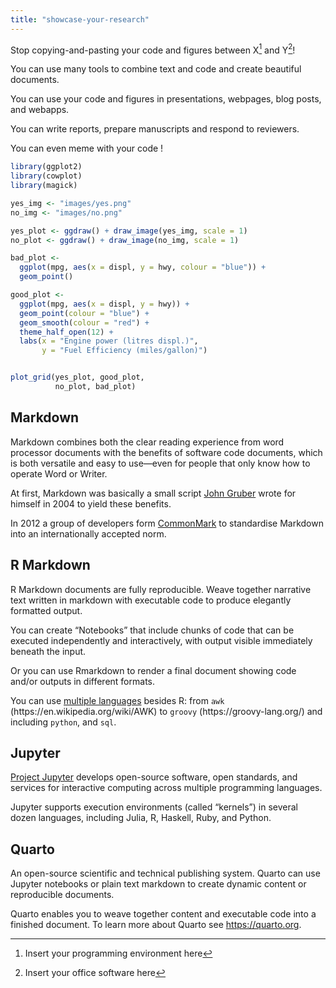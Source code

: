 ```yaml
---
title: "showcase-your-research"
---
```


Stop copying-and-pasting your code and figures between X^[Insert your programming environment here] and Y^[Insert your office software here]!

You can use many tools to combine text and code and create beautiful documents.

You can use your code and figures in presentations, webpages, blog posts, and webapps.

You can write reports, prepare manuscripts and respond to reviewers.

You can even meme with your code !

```r
library(ggplot2)
library(cowplot)
library(magick)

yes_img <- "images/yes.png"
no_img <- "images/no.png"

yes_plot <- ggdraw() + draw_image(yes_img, scale = 1)
no_plot <- ggdraw() + draw_image(no_img, scale = 1)

bad_plot <- 
  ggplot(mpg, aes(x = displ, y = hwy, colour = "blue")) +
  geom_point()

good_plot <- 
  ggplot(mpg, aes(x = displ, y = hwy)) +
  geom_point(colour = "blue") +
  geom_smooth(colour = "red") + 
  theme_half_open(12) +
  labs(x = "Engine power (litres displ.)",
       y = "Fuel Efficiency (miles/gallon)")


plot_grid(yes_plot, good_plot,
          no_plot, bad_plot) 
```


## Markdown

Markdown combines both the clear reading experience from word processor documents with the benefits of software code documents, which is both versatile and easy to use—even for people that only know how to operate Word or Writer.

At first, Markdown was basically a small script [John Gruber](https://daringfireball.net/projects/markdown/) wrote for himself in 2004 to yield these benefits. 

In 2012 a group of developers form [CommonMark](https://spec.commonmark.org/) to standardise Markdown into an internationally accepted norm.

## R Markdown

R Markdown documents are fully reproducible. Weave together narrative text written in markdown with executable code to produce elegantly formatted output.

You can create "Notebooks" that include chunks of code that can be executed independently and interactively, with output visible immediately beneath the input.

Or you can use Rmarkdown to render a final document showing code and/or outputs in different formats. 

You can use [multiple languages](https://bookdown.org/yihui/rmarkdown/language-engines.html) besides R: from `awk` (https://en.wikipedia.org/wiki/AWK) to `groovy` (https://groovy-lang.org/) and including `python`, and `sql`.

## Jupyter 

[Project Jupyter](https://jupyter.org/) develops open-source software, open standards, and services for interactive computing across multiple programming languages. 

Jupyter supports execution environments (called "kernels") in several dozen languages, including Julia, R, Haskell, Ruby, and Python. 

## Quarto

An open-source scientific and technical publishing system. Quarto can use Jupyter notebooks or plain text markdown to create dynamic content or reproducible documents.

Quarto enables you to weave together content and executable code into a finished document. To learn more about Quarto see <https://quarto.org>.


